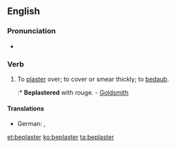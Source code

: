 ==English==

===Pronunciation===
* {{rhymes|ɑːstə(r)|lang=en}}

===Verb===
{{en-verb}}

# {{context|transitive|lang=en}} To [[plaster]] over; to cover or smear thickly; to [[bedaub]].
#:* '''Beplastered''' with rouge. - [[w:Oliver Goldsmith|Goldsmith]]

====Translations====
{{trans-top|to cover}}
* German: {{t|de|bepflastern}}, {{t+|de|bedecken}}
{{trans-mid}}
{{trans-bottom}}

[[et:beplaster]]
[[ko:beplaster]]
[[ta:beplaster]]